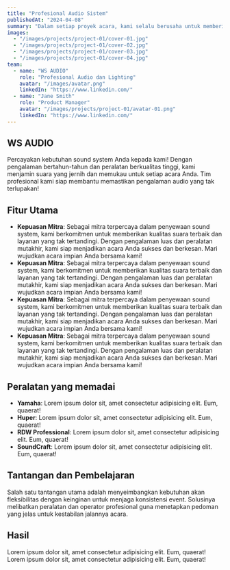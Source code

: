 ```yaml
---
title: "Profesional Audio Sistem"
publishedAt: "2024-04-08"
summary: "Dalam setiap proyek acara, kami selalu berusaha untuk memberikan pengalaman yang terbaik dan mengesankan."
images:
  - "/images/projects/project-01/cover-01.jpg"
  - "/images/projects/project-01/cover-02.jpg"
  - "/images/projects/project-01/cover-03.jpg"
  - "/images/projects/project-01/cover-04.jpg"
team:
  - name: "WS AUDIO"
    role: "Profesional Audio dan Lighting"
    avatar: "/images/avatar.png"
    linkedIn: "https://www.linkedin.com/"
  - name: "Jane Smith"
    role: "Product Manager"
    avatar: "/images/projects/project-01/avatar-01.png"
    linkedIn: "https://www.linkedin.com/"
---
```


## WS AUDIO

Percayakan kebutuhan sound system Anda kepada kami! Dengan pengalaman bertahun-tahun dan peralatan berkualitas tinggi, kami menjamin suara yang jernih dan memukau untuk setiap acara Anda. Tim profesional kami siap membantu memastikan pengalaman audio yang tak terlupakan!

## Fitur Utama

- **Kepuasan Mitra**: Sebagai mitra terpercaya dalam penyewaan sound system, kami berkomitmen untuk memberikan kualitas suara terbaik dan layanan yang tak tertandingi. Dengan pengalaman luas dan peralatan mutakhir, kami siap menjadikan acara Anda sukses dan berkesan. Mari wujudkan acara impian Anda bersama kami!
- **Kepuasan Mitra**: Sebagai mitra terpercaya dalam penyewaan sound system, kami berkomitmen untuk memberikan kualitas suara terbaik dan layanan yang tak tertandingi. Dengan pengalaman luas dan peralatan mutakhir, kami siap menjadikan acara Anda sukses dan berkesan. Mari wujudkan acara impian Anda bersama kami!
- **Kepuasan Mitra**: Sebagai mitra terpercaya dalam penyewaan sound system, kami berkomitmen untuk memberikan kualitas suara terbaik dan layanan yang tak tertandingi. Dengan pengalaman luas dan peralatan mutakhir, kami siap menjadikan acara Anda sukses dan berkesan. Mari wujudkan acara impian Anda bersama kami!
- **Kepuasan Mitra**: Sebagai mitra terpercaya dalam penyewaan sound system, kami berkomitmen untuk memberikan kualitas suara terbaik dan layanan yang tak tertandingi. Dengan pengalaman luas dan peralatan mutakhir, kami siap menjadikan acara Anda sukses dan berkesan. Mari wujudkan acara impian Anda bersama kami!

## Peralatan yang memadai

- **Yamaha**: Lorem ipsum dolor sit, amet consectetur adipisicing elit. Eum, quaerat!
- **Huper**: Lorem ipsum dolor sit, amet consectetur adipisicing elit. Eum, quaerat!
- **RDW Professional**: Lorem ipsum dolor sit, amet consectetur adipisicing elit. Eum, quaerat!
- **SoundCraft**: Lorem ipsum dolor sit, amet consectetur adipisicing elit. Eum, quaerat!

## Tantangan dan Pembelajaran

Salah satu tantangan utama adalah menyeimbangkan kebutuhan akan fleksibilitas dengan keinginan untuk menjaga konsistensi event. Solusinya melibatkan peralatan dan operator profesional guna menetapkan pedoman yang jelas untuk kestabilan jalannya acara.

## Hasil

Lorem ipsum dolor sit, amet consectetur adipisicing elit. Eum, quaerat! Lorem ipsum dolor sit, amet consectetur adipisicing elit. Eum, quaerat!